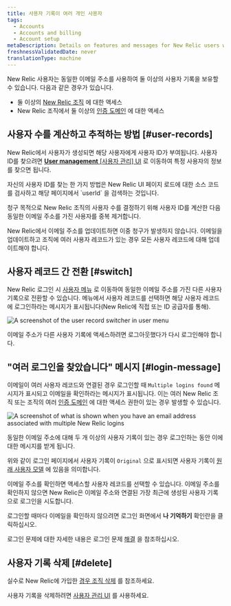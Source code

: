 ```yaml
---
title: 사용자 기록이 여러 개인 사용자
tags:
  - Accounts
  - Accounts and billing
  - Account setup
metaDescription: Details on features and messages for New Relic users with multiple user records and logins.
freshnessValidatedDate: never
translationType: machine
---
```




New Relic 사용자는 동일한 이메일 주소를 사용하여 둘 이상의 사용자 기록을 보유할 수 있습니다. 다음과 같은 경우가 있습니다.

* 둘 이상의 [New Relic 조직](/docs/accounts/accounts-billing/account-structure/new-relic-account-structure) 에 대한 액세스
* New Relic 조직에서 둘 이상의 [인증 도메인](/docs/accounts/accounts-billing/new-relic-one-user-management/authentication-domains-saml-sso-scim-more) 에 대한 액세스

## 사용자 수를 계산하고 추적하는 방법 [#user-records]

New Relic에서 사용자가 생성되면 해당 사용자에게 사용자 ID가 부여됩니다. 사용자 ID를 찾으려면 [**User management** \[사용자 관리\] UI](/docs/accounts/accounts-billing/new-relic-one-user-management/user-management-ui-and-tasks) 로 이동하여 특정 사용자의 정보를 찾으면 됩니다.

<Callout variant="tip">
  자신의 사용자 ID를 찾는 한 가지 방법은 New Relic UI 페이지 로드에 대한 소스 코드를 검사하고 해당 페이지에서 `userId` 을 검색하는 것입니다.
</Callout>

청구 목적으로 New Relic 조직의 사용자 수를 결정하기 위해 사용자 ID를 계산한 다음 동일한 이메일 주소를 가진 사용자를 중복 제거합니다.

New Relic에서 이메일 주소를 업데이트하면 이중 청구가 발생하지 않습니다. 이메일을 업데이트하고 조직에 여러 사용자 레코드가 있는 경우 모든 사용자 레코드에 대해 업데이트해야 합니다.

## 사용자 레코드 간 전환 [#switch]

New Relic 로그인 시 [사용자 메뉴](/docs/accounts/accounts-billing/general-account-settings/intro-account-settings) 로 이동하여 동일한 이메일 주소를 가진 다른 사용자 기록으로 전환할 수 있습니다. 메뉴에서 사용자 레코드를 선택하면 해당 사용자 레코드에 로그인하라는 메시지가 표시됩니다(New Relic에 직접 또는 ID 공급자를 통해).

<img
  title="User record switcher in user menu"
  alt="A screenshot of the user record switcher in user menu"
  src={accountsUserRecordSwitcher}
/>

이메일 주소가 다른 사용자 기록에 액세스하려면 로그아웃했다가 다시 로그인해야 합니다.

## "여러 로그인을 찾았습니다" 메시지 [#login-message]

이메일이 여러 사용자 레코드와 연결된 경우 로그인할 때 `Multiple logins found` 메시지가 표시되고 이메일을 확인하라는 메시지가 표시됩니다. 이는 여러 New Relic 조직 또는 조직의 여러 [인증 도메인](/docs/accounts/accounts-billing/new-relic-one-user-management/authentication-domains-saml-sso-scim-more) 에 대한 액세스 권한이 있는 경우 발생할 수 있습니다.

<img
  title="Login UI for email addresses with multiple user records"
  alt="A screenshot of what is shown when you have an email address associated with multiple New Relic logins"
  src={accountsLoginWithMultipleAccountsFound}
/>

<figcaption>
  동일한 이메일 주소에 대해 두 개 이상의 사용자 기록이 있는 경우 로그인하는 동안 이에 대한 메시지를 받게 됩니다.
</figcaption>

위와 같이 로그인 페이지에서 사용자 기록이 `Original` 으로 표시되면 사용자 기록이 [원래 사용자 모델](/docs/accounts/original-accounts-billing/original-users-roles/overview-user-models) 에 있음을 의미합니다.

이메일 주소를 확인하면 액세스할 사용자 레코드를 선택할 수 있습니다. 이메일 주소를 확인하지 않으면 New Relic은 이메일 주소와 연결된 가장 최근에 생성된 사용자 기록으로 로그인을 시도합니다.

로그인할 때마다 이메일을 확인하지 않으려면 로그인 화면에서 **나 기억하기** 확인란을 클릭하십시오.

로그인 문제에 대한 자세한 내용은 로그인 문제 [해결](/docs/accounts/accounts-billing/account-setup/troubleshoot-new-relics-password-email-address-login-problems) 을 참조하십시오.

## 사용자 기록 삭제 [#delete]

실수로 New Relic에 가입한 [경우 조직 삭제](/docs/accounts/accounts-billing/account-setup/downgradecancel-account/#cancel-unused-org) 를 참조하세요.

사용자 기록을 삭제하려면 [사용자 관리 UI](/docs/accounts/accounts-billing/new-relic-one-user-management/user-management-ui-and-tasks) 를 사용하세요.